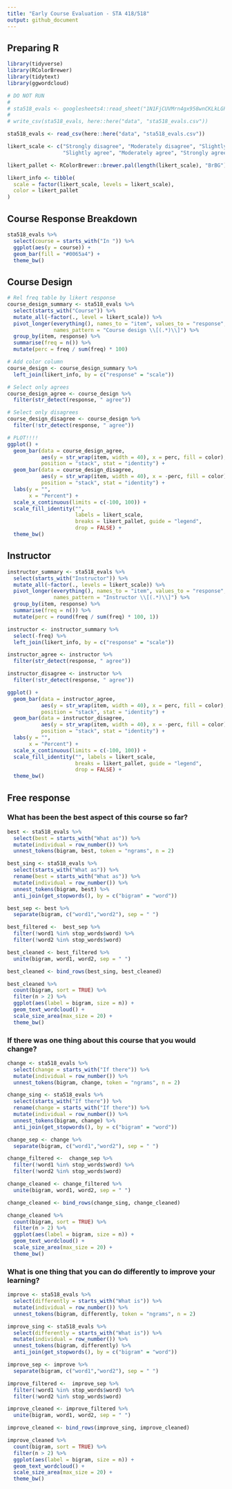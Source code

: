 ```yaml
---
title: "Early Course Evaluation - STA 418/518"
output: github_document
---
```


## Preparing R

```r
library(tidyverse)
library(RColorBrewer)
library(tidytext)
library(ggwordcloud)
```

```r
# DO NOT RUN
# 
# sta518_evals <- googlesheets4::read_sheet("1N1FjCUVMrn4gx958wnCKLkLGPi5mrtpUCD4aIl_RsaE")
#
# write_csv(sta518_evals, here::here("data", "sta518_evals.csv"))

sta518_evals <- read_csv(here::here("data", "sta518_evals.csv"))
```

```r
likert_scale <- c("Strongly disagree", "Moderately disagree", "Slightly disagree",
                  "Slightly agree", "Moderately agree", "Strongly agree")

likert_pallet <- RColorBrewer::brewer.pal(length(likert_scale), "BrBG")

likert_info <- tibble(
  scale = factor(likert_scale, levels = likert_scale),
  color = likert_pallet
)
```


## Course Response Breakdown

```r
sta518_evals %>% 
  select(course = starts_with("In ")) %>% 
  ggplot(aes(y = course)) +
  geom_bar(fill = "#0065a4") +
  theme_bw()
```

## Course Design

```r
# Rel freq table by likert response
course_design_summary <- sta518_evals %>% 
  select(starts_with("Course")) %>% 
  mutate_all(~factor(., level = likert_scale)) %>% 
  pivot_longer(everything(), names_to = "item", values_to = "response",
               names_pattern = "Course design \\[(.*)\\]") %>% 
  group_by(item, response) %>% 
  summarise(freq = n()) %>% 
  mutate(perc = freq / sum(freq) * 100)

# Add color column
course_design <- course_design_summary %>% 
  left_join(likert_info, by = c("response" = "scale"))

# Select only agrees
course_design_agree <- course_design %>% 
  filter(str_detect(response, " agree"))

# Select only disagrees
course_design_disagree <- course_design %>% 
  filter(!str_detect(response, " agree"))

# PLOT!!!!
ggplot() +
  geom_bar(data = course_design_agree, 
           aes(y = str_wrap(item, width = 40), x = perc, fill = color),
           position = "stack", stat = "identity") +
  geom_bar(data = course_design_disagree,
           aes(y = str_wrap(item, width = 40), x = -perc, fill = color),
           position = "stack", stat = "identity") +
  labs(y = "",
       x = "Percent") +
  scale_x_continuous(limits = c(-100, 100)) +
  scale_fill_identity("", 
                      labels = likert_scale, 
                      breaks = likert_pallet, guide = "legend",
                      drop = FALSE) +
  theme_bw()


```


## Instructor

```r
instructor_summary <- sta518_evals %>% 
  select(starts_with("Instructor")) %>% 
  mutate_all(~factor(., levels = likert_scale)) %>% 
  pivot_longer(everything(), names_to = "item", values_to = "response",
               names_pattern = "Instructor \\[(.*)\\]") %>% 
  group_by(item, response) %>% 
  summarise(freq = n()) %>% 
  mutate(perc = round(freq / sum(freq) * 100, 1))

instructor <- instructor_summary %>% 
  select(-freq) %>% 
  left_join(likert_info, by = c("response" = "scale"))

instructor_agree <- instructor %>% 
  filter(str_detect(response, " agree"))

instructor_disagree <- instructor %>% 
  filter(!str_detect(response, " agree"))

ggplot() +
  geom_bar(data = instructor_agree,
           aes(y = str_wrap(item, width = 40), x = perc, fill = color),
           position = "stack", stat = "identity") +
  geom_bar(data = instructor_disagree,
           aes(y = str_wrap(item, width = 40), x = -perc, fill = color),
           position = "stack", stat = "identity") +
  labs(y = "",
       x = "Percent") +
  scale_x_continuous(limits = c(-100, 100)) +
  scale_fill_identity("", labels = likert_scale, 
                      breaks = likert_pallet, guide = "legend",
                      drop = FALSE) +
  theme_bw()
```

## Free response

### What has been the best aspect of this course so far?
```r
best <- sta518_evals %>% 
  select(best = starts_with("What as")) %>% 
  mutate(individual = row_number()) %>% 
  unnest_tokens(bigram, best, token = "ngrams", n = 2)

best_sing <- sta518_evals %>% 
  select(starts_with("What as")) %>% 
  rename(best = starts_with("What as")) %>% 
  mutate(individual = row_number()) %>% 
  unnest_tokens(bigram, best) %>% 
  anti_join(get_stopwords(), by = c("bigram" = "word"))

best_sep <- best %>%
  separate(bigram, c("word1","word2"), sep = " ")

best_filtered <-  best_sep %>% 
  filter(!word1 %in% stop_words$word) %>% 
  filter(!word2 %in% stop_words$word)

best_cleaned <- best_filtered %>% 
  unite(bigram, word1, word2, sep = " ")

best_cleaned <- bind_rows(best_sing, best_cleaned)
```

```r
best_cleaned %>%
  count(bigram, sort = TRUE) %>%
  filter(n > 2) %>% 
  ggplot(aes(label = bigram, size = n)) + 
  geom_text_wordcloud() +
  scale_size_area(max_size = 20) +
  theme_bw()
```

### If there was one thing about this course that you would change?

```r
change <- sta518_evals %>% 
  select(change = starts_with("If there")) %>% 
  mutate(individual = row_number()) %>% 
  unnest_tokens(bigram, change, token = "ngrams", n = 2)

change_sing <- sta518_evals %>%
  select(starts_with("If there")) %>% 
  rename(change = starts_with("If there")) %>% 
  mutate(individual = row_number()) %>% 
  unnest_tokens(bigram, change) %>% 
  anti_join(get_stopwords(), by = c("bigram" = "word"))

change_sep <- change %>%
  separate(bigram, c("word1","word2"), sep = " ")

change_filtered <-  change_sep %>% 
  filter(!word1 %in% stop_words$word) %>% 
  filter(!word2 %in% stop_words$word)

change_cleaned <- change_filtered %>% 
  unite(bigram, word1, word2, sep = " ")

change_cleaned <- bind_rows(change_sing, change_cleaned)
```

```r
change_cleaned %>%
  count(bigram, sort = TRUE) %>%
  filter(n > 2) %>% 
  ggplot(aes(label = bigram, size = n)) + 
  geom_text_wordcloud() +
  scale_size_area(max_size = 20) +
  theme_bw()
```

### What is one thing that you can do differently to improve your learning?

```r
improve <- sta518_evals %>% 
  select(differently = starts_with("What is")) %>% 
  mutate(individual = row_number()) %>% 
  unnest_tokens(bigram, differently, token = "ngrams", n = 2)

improve_sing <- sta518_evals %>% 
  select(differently = starts_with("What is")) %>% 
  mutate(individual = row_number()) %>% 
  unnest_tokens(bigram, differently) %>% 
  anti_join(get_stopwords(), by = c("bigram" = "word"))

improve_sep <- improve %>%
  separate(bigram, c("word1","word2"), sep = " ")

improve_filtered <-  improve_sep %>% 
  filter(!word1 %in% stop_words$word) %>% 
  filter(!word2 %in% stop_words$word)

improve_cleaned <- improve_filtered %>% 
  unite(bigram, word1, word2, sep = " ")

improve_cleaned <- bind_rows(improve_sing, improve_cleaned)
```

```r
improve_cleaned %>%
  count(bigram, sort = TRUE) %>%
  filter(n > 2) %>% 
  ggplot(aes(label = bigram, size = n)) + 
  geom_text_wordcloud() +
  scale_size_area(max_size = 20) +
  theme_bw()
```


























